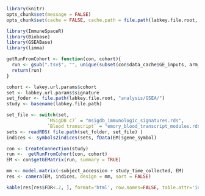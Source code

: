```r
library(knitr)
opts_chunk$set(message = FALSE)
opts_chunk$set(cache = FALSE, cache.path = file.path(labkey.file.root, "cache/GeneSetEnrichmentAnalysis/"))
```

```r
library(ImmuneSpaceR)
library(Biobase)
library(GSEABase)
library(limma)
```

```r
getRunFromCohort <- function(con, cohort){
  run <- gsub(".tsv$", "", unique(subset(con$data_cache$GE_inputs, arm_name == cohort)[, "name"]))
  return(run)
}
```

```r
cohort <- lakey.url.params$cohort
set <- labkey.url.params$signature
set_foder <- file.path(labkey.file.root, "analysis/GSEA/")
study <- basename(labkey.file.path)
```

```r
set_file <- switch(set,
               `MSigDB c7` = "msigdb_immunologic_signatures.rds",
               `Blood transcript` = "emory_blood_transcript_modules.rds")
sets <- readRDS( file.path(set_folder, set_file) )
indices <- symbols2indices(sets, fData(EM)$gene_symbol)
```


```r
con <- CreateConnection(study)
run <-  getRunFromCohort(con, cohort)
EM <- con$getGEMatrix(run, summary = TRUE)
```

```r
mm <- model.matrix(~subject_accession + study_time_collected, EM)
res <- camera(EM, indices, design = mm, sort = FALSE)
```

```r
kable(res[res$FDR<.2, ], format='html', row.names=FALSE, table.attr='id="res_table"')
```

<!--
cont.matrix <- makeContrast(paste0("study_time_collected", c(3,7)), levels = mm)
res.dt <- data.table(res)
res.dt <- res.dt[, Pval := ifelse(Direction == "Up", 10*log10(PValue), -10*log10(PValue))]
mat <- 
-->

